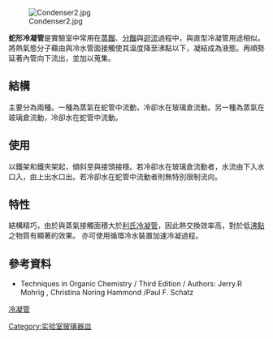 [[File:Condenser2.jpg|thumb]]


'''蛇形冷凝管'''是實驗室中常用在[[蒸餾|蒸餾]]、[[分餾|分餾]]與[[迴流|迴流]]過程中，與直型冷凝管用途相似。將熱氣態分子藉由與冷水管面接觸使其溫度降至沸點以下，凝結成為液態。再順勢延著內管向下流出，並加以蒐集。

==結構==
主要分為兩種。一種為蒸氣在蛇管中流動，冷卻水在玻璃倉流動。另一種為蒸氣在玻璃倉流動，冷卻水在蛇管中流動。

==使用==
以鐵架和鐵夾架起，傾斜至與接頭接穩。若冷卻水在玻璃倉流動者，水流由下入水口入，由上出水口出。若冷卻水在蛇管中流動者則無特別限制流向。

==特性==
結構精巧，由於與蒸氣接觸面積大於[[利氏冷凝管|利氏冷凝管]]，因此熱交換效率高，對於低[[沸點|沸點]]之物質有顯著的效果。 亦可使用循環冷水裝置加速冷凝過程。

==參考資料==
* Techniques in Organic Chemistry / Third Edition / Authors: Jerry.R Mohrig , Christina Noring Hammond /Paul F. Schatz

{{實驗室設備}}

{{chemistry-stub}}

[[Category:实验室玻璃器皿|Category:实验室玻璃器皿]]

[[冷凝管|冷凝管]]
